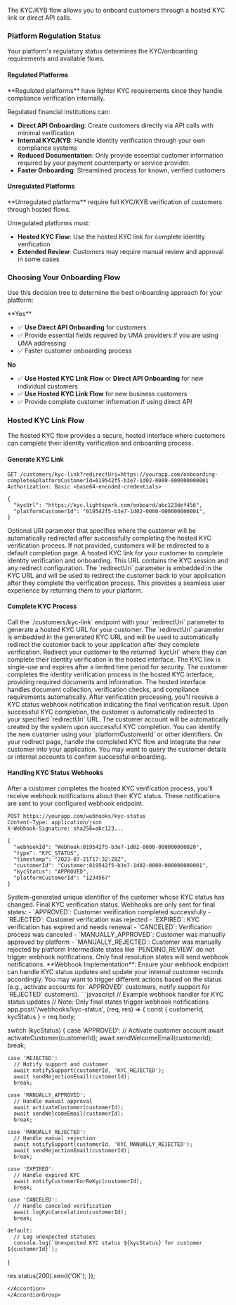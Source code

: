 The KYC/KYB flow allows you to onboard customers through a hosted KYC link or direct API calls.

### Platform Regulation Status

Your platform's regulatory status determines the KYC/onboarding requirements and available flows.

#### Regulated Platforms

<Check>
**Regulated platforms** have lighter KYC requirements since they handle compliance verification internally.
</Check>

Regulated financial institutions can:

- **Direct API Onboarding**: Create customers directly via API calls with minimal verification
- **Internal KYC/KYB**: Handle identity verification through your own compliance systems
- **Reduced Documentation**: Only provide essential customer information required by your payment counterparty or service provider.
- **Faster Onboarding**: Streamlined process for known, verified customers

#### Unregulated Platforms

<Warning>
**Unregulated platforms** require full KYC/KYB verification of customers through hosted flows.
</Warning>

Unregulated platforms must:

- **Hosted KYC Flow**: Use the hosted KYC link for complete identity verification
- **Extended Review**: Customers may require manual review and approval in some cases

### Choosing Your Onboarding Flow

Use this decision tree to determine the best onboarding approach for your platform:

<AccordionGroup>
<Accordion title="Are you a regulated financial institution?">
**Yes**

- ✅ **Use Direct API Onboarding** for customers
- ✅ Provide essential fields required by UMA providers if you are using UMA addressing
- ✅ Faster customer onboarding process

**No**

- ✅ **Use Hosted KYC Link Flow** or **Direct API Onboarding** for new individual customers
- ✅ **Use Hosted KYC Link Flow** for new business customers
- ✅ Provide complete customer information if using direct API
</Accordion>
</AccordionGroup>

### Hosted KYC Link Flow

The hosted KYC flow provides a secure, hosted interface where customers can complete their identity verification and onboarding process.

#### Generate KYC Link


```http GET /customers/kyc-link
GET /customers/kyc-link?redirectUri=https://yourapp.com/onboarding-complete&platformCustomerId=019542f5-b3e7-1d02-0000-000000000001
Authorization: Basic <base64-encoded-credentials>

{
  "kycUrl": "https://kyc.lightspark.com/onboard/abc123def456",
  "platformCustomerId": "019542f5-b3e7-1d02-0000-000000000001",
}
```

<ParamField query="redirectUri" type="string">
Optional URI parameter that specifies where the customer will be automatically redirected after successfully completing the hosted KYC verification process. If not provided, customers will be redirected to a default completion page.
</ParamField>

<ResponseField name="kycUrl" type="string" required>
A hosted KYC link for your customer to complete identity verification and onboarding. This URL contains the KYC session and any redirect configuration.
</ResponseField>

<Note>
The `redirectUri` parameter is embedded in the KYC URL and will be used to redirect the customer back to your application after they complete the verification process. This provides a seamless user experience by returning them to your platform.
</Note>

#### Complete KYC Process

<Steps>
<Step title="Generate KYC Link">
  Call the `/customers/kyc-link` endpoint with your `redirectUri` parameter to generate a hosted KYC URL for your customer.
  
  <Note>
  The `redirectUri` parameter is embedded in the generated KYC URL and will be used to automatically redirect the customer back to your application after they complete verification.
  </Note>
</Step>

<Step title="Redirect Customer">
  Redirect your customer to the returned `kycUrl` where they can complete their identity verification in the hosted interface.
  
  <Warning>
  The KYC link is single-use and expires after a limited time period for security.
  </Warning>
</Step>

<Step title="Customer Completes Verification">
  The customer completes the identity verification process in the hosted KYC interface, providing required documents and information.
  
  <Info>
  The hosted interface handles document collection, verification checks, and compliance requirements automatically.
  </Info>
  
  <Note>
  After verification processing, you'll receive a KYC status webhook notification indicating the final verification result.
  </Note>
</Step>

<Step title="Automatic Redirect">
  Upon successful KYC completion, the customer is automatically redirected to your specified `redirectUri` URL.
  
  <Check>
  The customer account will be automatically created by the system upon successful KYC completion. You can identify the new customer using your `platformCustomerId` or other identifiers.
  </Check>
</Step>

<Step title="Handle Completion">
  On your redirect page, handle the completed KYC flow and integrate the new customer into your application.
  
  <Tip>
  You may want to query the customer details or internal accounts to confirm successful onboarding.
  </Tip>
</Step>
</Steps>

#### Handling KYC Status Webhooks

After a customer completes the hosted KYC verification process, you'll receive webhook notifications about their KYC status. These notifications are sent to your configured webhook endpoint.

```http POST Your Webhook Endpoint
POST https://yourapp.com/webhooks/kyc-status
Content-Type: application/json
X-Webhook-Signature: sha256=abc123...

{
  "webhookId": "Webhook:019542f5-b3e7-1d02-0000-000000000020",
  "type": "KYC_STATUS",
  "timestamp": "2023-07-21T17:32:28Z",
  "customerId": "Customer:019542f5-b3e7-1d02-0000-000000000001",
  "kycStatus": "APPROVED",
  "platformCustomerId": "1234567"
}
```

<ResponseField name="customerId" type="string" required>
System-generated unique identifier of the customer whose KYC status has changed.
</ResponseField>

<ResponseField name="kycStatus" type="string" required>
Final KYC verification status. Webhooks are only sent for final states:
- `APPROVED`: Customer verification completed successfully
- `REJECTED`: Customer verification was rejected
- `EXPIRED`: KYC verification has expired and needs renewal
- `CANCELED`: Verification process was canceled
- `MANUALLY_APPROVED`: Customer was manually approved by platform
- `MANUALLY_REJECTED`: Customer was manually rejected by platform
</ResponseField>

<Note>
Intermediate states like `PENDING_REVIEW` do not trigger webhook notifications. Only final resolution states will send webhook notifications.
</Note>

<Tip>
**Webhook Implementation**: Ensure your webhook endpoint can handle KYC status updates and update your internal customer records accordingly. You may want to trigger different actions based on the status (e.g., activate accounts for `APPROVED` customers, notify support for `REJECTED` customers).
</Tip>

<AccordionGroup>
<Accordion title="Example Webhook Handler">
```javascript
// Example webhook handler for KYC status updates
// Note: Only final states trigger webhook notifications
app.post('/webhooks/kyc-status', (req, res) => {
  const { customerId, kycStatus } = req.body;
  
  switch (kycStatus) {
    case 'APPROVED':
      // Activate customer account
      await activateCustomer(customerId);
      await sendWelcomeEmail(customerId);
      break;
      
    case 'REJECTED':
      // Notify support and customer
      await notifySupport(customerId, 'KYC_REJECTED');
      await sendRejectionEmail(customerId);
      break;
      
    case 'MANUALLY_APPROVED':
      // Handle manual approval
      await activateCustomer(customerId);
      await sendWelcomeEmail(customerId);
      break;
      
    case 'MANUALLY_REJECTED':
      // Handle manual rejection
      await notifySupport(customerId, 'KYC_MANUALLY_REJECTED');
      await sendRejectionEmail(customerId);
      break;
      
    case 'EXPIRED':
      // Handle expired KYC
      await notifyCustomerForReKyc(customerId);
      break;
      
    case 'CANCELED':
      // Handle canceled verification
      await logKycCancelation(customerId);
      break;
      
    default:
      // Log unexpected statuses
      console.log(`Unexpected KYC status ${kycStatus} for customer ${customerId}`);
  }
  
  res.status(200).send('OK');
});
```
</Accordion>
</AccordionGroup>
